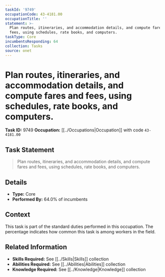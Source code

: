 ```yaml
---
taskId: '9749'
occupationCode: 43-4181.00
occupationTitle: ''
statement: >-
  Plan routes, itineraries, and accommodation details, and compute fares and
  fees, using schedules, rate books, and computers.
taskType: Core
incumbentsResponding: 64
collection: Tasks
source: onet
---
```

# Plan routes, itineraries, and accommodation details, and compute fares and fees, using schedules, rate books, and computers.

**Task ID:** 9749
**Occupation:** [[../Occupations|Occupation]] with code `43-4181.00`

## Task Statement

> Plan routes, itineraries, and accommodation details, and compute fares and fees, using schedules, rate books, and computers.

## Details

- **Type:** Core
- **Performed By:** 64.0% of incumbents

## Context

This task is part of the standard duties performed in this occupation. The percentage indicates how common this task is among workers in the field.

## Related Information

- **Skills Required:** See [[../Skills|Skills]] collection
- **Abilities Required:** See [[../Abilities|Abilities]] collection
- **Knowledge Required:** See [[../Knowledge|Knowledge]] collection
